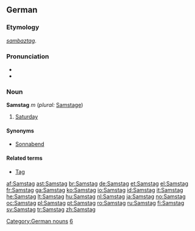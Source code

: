 ==German==

===Etymology===
{{etyl|goh|de}} ''[[sambaztag]]''.

===Pronunciation===
* {{IPA|/ˈzamstaːk/|lang=de}}
* {{audio|Samstag.ogg|Samstag}}

===Noun===
'''Samstag''' ''m'' (''plural:'' [[Samstage]])

# [[Saturday]]

====Synonyms====
* [[Sonnabend]]

====Related terms====
* [[Tag]]

[[Category:German nouns]]
[[Category:de:Days of the week| 6]]

[[af:Samstag]]
[[ast:Samstag]]
[[br:Samstag]]
[[de:Samstag]]
[[et:Samstag]]
[[el:Samstag]]
[[fr:Samstag]]
[[ga:Samstag]]
[[ko:Samstag]]
[[io:Samstag]]
[[id:Samstag]]
[[it:Samstag]]
[[he:Samstag]]
[[lt:Samstag]]
[[hu:Samstag]]
[[nl:Samstag]]
[[ja:Samstag]]
[[no:Samstag]]
[[oc:Samstag]]
[[pl:Samstag]]
[[pt:Samstag]]
[[ro:Samstag]]
[[ru:Samstag]]
[[fi:Samstag]]
[[sv:Samstag]]
[[tr:Samstag]]
[[zh:Samstag]]